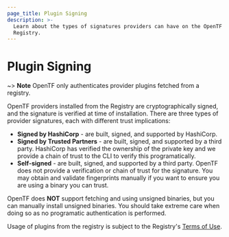 ```yaml
---
page_title: Plugin Signing
description: >-
  Learn about the types of signatures providers can have on the OpenTF
  Registry.
---
```


<!-- THIS PAGED IS LINKED TO IN THE CLI -->

# Plugin Signing

~> **Note** OpenTF only authenticates provider plugins fetched from a registry.

OpenTF providers installed from the Registry are cryptographically signed, and the signature is verified at time of installation. There are three types of provider signatures, each with different trust implications:

* **Signed by HashiCorp** - are built, signed, and supported by HashiCorp.
* **Signed by Trusted Partners** - are built, signed, and supported by a third party. HashiCorp has
  verified the ownership of the private key and we provide a chain of trust to the CLI to verify this
  programatically.
* **Self-signed** - are built, signed, and supported by a third party. OpenTF does not provide a
  verification or chain of trust for the signature. You may obtain and validate fingerprints manually
  if you want to ensure you are using a binary you can trust.

OpenTF does **NOT** support fetching and using unsigned binaries, but you can manually install
unsigned binaries. You should take extreme care when doing so as no programatic authentication is performed.

Usage of plugins from the registry is subject to the Registry's [Terms of Use](https://registry.terraform.io/terms).
